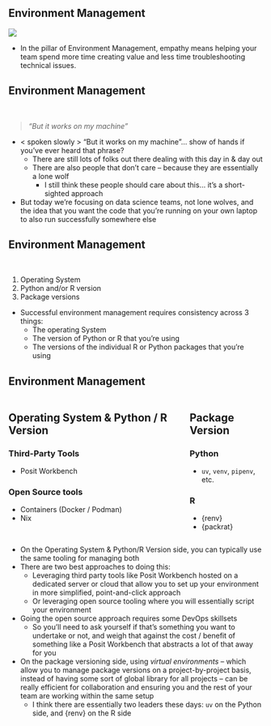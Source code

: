 ## Environment Management

![](www/pillars-1.png)

::: {.notes}

- In the pillar of Environment Management, empathy means helping your team spend more time creating value and less time troubleshooting technical issues.

:::

## Environment Management {transition="none"}

<br>

> *"But it works on my machine"*

::: {.notes}

* < spoken slowly > "But it works on my machine"... show of hands if you've ever heard that phrase?
    + There are still lots of folks out there dealing with this day in & day out
    + There are also people that don't care -- because they are essentially a lone wolf
        + I still think these people should care about this... it's a short-sighted approach
- But today we're focusing on data science teams, not lone wolves, and the idea that you want the code that you're running on your own laptop to also run successfully somewhere else

:::

## Environment Management {transition="none"}

<br>

::: {.incremental}

1. Operating System
1. Python and/or R version
1. Package versions

:::

::: {.notes}

* Successful environment management requires consistency across 3 things:
    + The operating System
    + The version of Python or R that you're using
    + The versions of the individual R or Python packages that you're using

:::

## Environment Management {.smaller transition="none"}

::: {.columns}
::: {.column}

::: {.callout-note icon="false"}

## Operating System & Python / R Version

### Third-Party Tools

- Posit Workbench

### Open Source tools

- Containers (Docker / Podman)
- Nix

:::

:::
::: {.column}

::: {.callout-note icon="false"}

## Package Version

### Python

- `uv`, `venv`, `pipenv`, etc.

### R

- {renv}
- {packrat}

:::

:::
:::

::: {.notes}

- On the Operating System & Python/R Version side, you can typically use the same tooling for managing both
- There are two best approaches to doing this:
    + Leveraging third party tools like Posit Workbench hosted on a dedicated server or cloud that allow you to set up your environment in more simplified, point-and-click approach
    + Or leveraging open source tooling where you will essentially script your environment
- Going the open source approach requires some DevOps skillsets
    + So you'll need to ask yourself if that's something you want to undertake or not, and weigh that against the cost / benefit of something like a Posit Workbench that abstracts a lot of that away for you
- On the package versioning side, using *virtual environments* -- which allow you to manage package versions on a project-by-project basis, instead of having some sort of global library for all projects -- can be really efficient for collaboration and ensuring you and the rest of your team are working within the same setup
    + I think there are essentially two leaders these days: `uv` on the Python side, and {renv} on the R side

:::